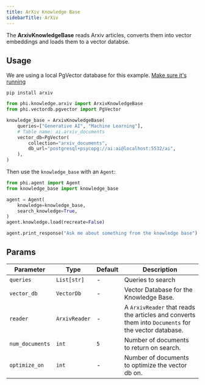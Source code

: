 ```yaml
---
title: ArXiv Knowledge Base
sidebarTitle: ArXiv
---
```


The **ArxivKnowledgeBase** reads Arxiv articles, converts them into vector embeddings and loads them to a vector databse.

## Usage

<Note>

We are using a local PgVector database for this example. [Make sure it's running](https://docs.phidata.com/vectordb/pgvector)

</Note>

```shell
pip install arxiv
```

```python knowledge_base.py
from phi.knowledge.arxiv import ArxivKnowledgeBase
from phi.vectordb.pgvector import PgVector

knowledge_base = ArxivKnowledgeBase(
    queries=["Generative AI", "Machine Learning"],
    # Table name: ai.arxiv_documents
    vector_db=PgVector(
        collection="arxiv_documents",
        db_url="postgresql+psycopg://ai:ai@localhost:5532/ai",
    ),
)
```

Then use the `knowledge_base` with an `Agent`:

```python agent.py
from phi.agent import Agent
from knowledge_base import knowledge_base

agent = Agent(
    knowledge=knowledge_base,
    search_knowledge=True,
)
agent.knowledge.load(recreate=False)

agent.print_response("Ask me about something from the knowledge base")
```

## Params

| Parameter       | Type          | Default | Description                                                                                         |
| --------------- | ------------- | ------- | --------------------------------------------------------------------------------------------------- |
| `queries`       | `List[str]`   | -       | Queries to search                                                                                   |
| `vector_db`     | `VectorDb`    | -       | Vector Database for the Knowledge Base.                                                             |
| `reader`        | `ArxivReader` | -       | A `ArxivReader` that reads the articles and converts them into `Documents` for the vector database. |
| `num_documents` | `int`         | `5`     | Number of documents to return on search.                                                            |
| `optimize_on`   | `int`         | -       | Number of documents to optimize the vector db on.                                                   |
